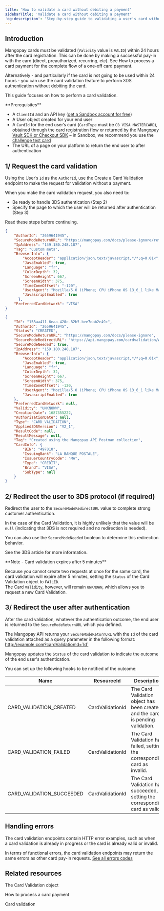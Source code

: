 ```yaml
---
title: 'How to validate a card without debiting a payment'
sidebarTitle: 'Validate a card without debiting a payment'
'og:description': "Step-by-step guide to validating a user's card without debiting a transaction, allowing you to provide a better registration experience."
---
```


## Introduction  

Mangopay cards must be validated (`Validity` value is `VALID`) within 24 hours after the card registration. This can be done by making a successful pay-in with the card (direct, preauthorized, recurring, etc). See How to process a card payment for the complete flow of a one-off card payment.  

Alternatively - and particularly if the card is not going to be used within 24 hours - you can use the card validation feature to perform 3DS authentication without debiting the card.  

This guide focuses on how to perform a card validation.  

<Info>
**Prerequisites**

- A `ClientId` and an API key ([get a Sandbox account for free](https://hub.mangopay.com/))
- A User object created for your end user 
- A `CardId` for the end user’s card (`CardType` must be `CB_VISA_MASTERCARD`), obtained through the card registration flow or returned by the Mangopay [Vault SDK or Checkout SDK](https://mangopay.com/docs/sdk) – in Sandbox, we recommend you use the [challenge test card](https://mangopay.com/docs/dev-tools/testing/payment-methods)
- The URL of a page on your platform to return the end user to after authentication
</Info>

## 1/ Request the card validation  

Using the User’s `Id` as the `AuthorId`, use the Create a Card Validation endpoint to make the request for validation without a payment.  

When you make the card validation request, you also need to:  
- Be ready to handle 3DS authentication (Step 2)  
- Specify the page to which the user will be returned after authentication (Step 3)  

Read these steps before continuing.

```json REST
{
    "AuthorId": "2659641945",
    "SecureModeReturnURL": "https://mangopay.com/docs/please-ignore/returnurl/?check=payin&env={{ENV}}",
    "IpAddress": "159.180.248.187",
    "Tag": "Custom meta",
    "BrowserInfo": {
        "AcceptHeader": "application/json,text/javascript,*/*;q=0.01<",
        "JavaEnabled": true,
        "Language": "fr",
        "ColorDepth": 32,
        "ScreenHeight": 667,
        "ScreenWidth": 375,
        "TimeZoneOffset": "-120",
        "UserAgent": "Mozilla/5.0 (iPhone; CPU iPhone OS 13_6_1 like Mac OS X) AppleWebKit/605.1.15 (KHTML, like Gecko) Mobile/15E148",
        "JavascriptEnabled": true
      },
    "PreferredCardNetwork": "VISA"
}
```  
```json API response
{
    "Id": "158aa411-6eaa-420c-82b5-bee7dab2e49c",
    "AuthorId": "2659641945",
    "Status": "CREATED",
    "SecureModeReturnURL": "https://mangopay.com/docs/please-ignore",
    "SecureModeRedirectURL": "https://api.mangopay.com/cardvalidation/Acs/Redirect?secureSessionToken=0ff144d4-caec-41a9-97dc-b211fd4b237f",
    "SecureModeNeeded": true,
    "IpAddress": "159.180.248.187",
    "BrowserInfo": {
        "AcceptHeader": "application/json,text/javascript,*/*;q=0.01<",
        "JavaEnabled": true,
        "Language": "fr",
        "ColorDepth": 32,
        "ScreenHeight": 667,
        "ScreenWidth": 375,
        "TimeZoneOffset": -120,
        "UserAgent": "Mozilla/5.0 (iPhone; CPU iPhone OS 13_6_1 like Mac OS X) AppleWebKit/605.1.15 (KHTML, like Gecko) Mobile/15E148",
        "JavascriptEnabled": true
    },
    "PreferredCardNetwork": null,
    "Validity": "UNKNOWN",
    "CreationDate": 1687355222,
    "AuthorizationDate": null,
    "Type": "CARD_VALIDATION",
    "Applied3DSVersion": "V2_1",
    "ResultCode": null,
    "ResultMessage": null,
    "Tag": "Created using the Mangopay API Postman collection",
    "CardInfo": {
        "BIN": "497010",
        "IssuingBank": "LA BANQUE POSTALE",
        "IssuerCountryCode": "MA",
        "Type": "CREDIT",
        "Brand": "VISA",
        "SubType": null
    }
}
```  

## 2/ Redirect the user to 3DS protocol (if required)  

Redirect the user to the `SecureModeRedirectURL` value to complete strong customer authentication.  

In the case of the Card Validation, it is highly unlikely that the value will be `null` (indicating that 3DS is not required and no redirection is needed).  

You can also use the `SecureModeNeeded` boolean to determine this redirection behavior.  

See the 3DS article for more information.  

<Note>  
**Note - Card validation expires after 5 minutes** 
  
Because you cannot create two requests at once for the same card, the card validation will expire after 5 minutes, setting the `Status` of the Card Validation object to `FAILED`.  
The Card `Validity`, however, will remain `UNKNOWN`, which allows you to request a new Card Validation.  
</Note>  

## 3/ Redirect the user after authentication  

After the card validation, whatever the authentication outcome, the end user is returned to the `SecureModeReturnURL` which you defined.  

The Mangopay API returns your `SecureModeReturnURL` with the `Id` of the card validation attached as a query parameter in the following format:<Info> http://example.com?cardValidationId=`Id`</Info>  

Mangopay updates the `Status` of the card validation to indicate the outcome of the end user's authentication.  

You can set up the following hooks to be notified of the outcome:

<table class="html-table">
    <thead>
        <tr>
            <th class="header">Name</th>
            <th class="header">ResourceId</th>
            <th class="header">Description</th>
        </tr>
    </thead>
    <tbody>
        <tr>
            <td class="content">CARD_VALIDATION_CREATED</td>
            <td class="content">CardValidationId</td>
            <td class="content">The Card Validation object has been created and the card is pending validation.</td>
        </tr>
        <tr>
            <td class="content">CARD_VALIDATION_FAILED</td>
            <td class="content">CardValidationId</td>
            <td class="content">The Card Validation has failed, setting the corresponding card as invalid.</td>
        </tr>
        <tr>
            <td class="content">CARD_VALIDATION_SUCCEEDED</td>
            <td class="content">CardValidationId</td>
            <td class="content">The Card Validation has succeeded, setting the corresponding card as valid.</td>
        </tr>
    </tbody>
</table>

## Handling errors  

The card validation endpoints contain HTTP error examples, such as when a card validation is already in progress or the card is already valid or invalid.  

In terms of functional errors, the card validation endpoints may return the same errors as other card pay-in requests. <a href="#" class="btn Secondary normal">See all errors codes</a>  

## Related resources  

<Card title="Endpoints">The Card Validation object</Card>  

<Card title="Tutorial">How to process a card payment</Card>  

<Card title="Article">Card validation</Card>